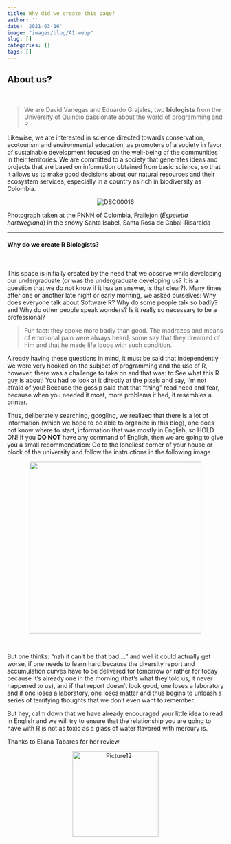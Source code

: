 ```yaml
---
title: Why did we create this page?
author: ''
date: '2021-03-16'
image: "images/blog/A1.webp"
slug: []
categories: []
tags: []
---
```


## **About us?**
<br>

> We are David Vanegas and Eduardo Grajales, two **biologists** from the University of Quindío passionate about the world of programming and R

Likewise, we are interested in science directed towards conservation, ecotourism and environmental education, as promoters of a society in favor of sustainable development focused on the well-being of the communities in their territories. We are committed to a society that generates ideas and projects that are based on information obtained from basic science, so that it allows us to make good decisions about our natural resources and their ecosystem services, especially in a country as rich in biodiversity as Colombia. 

<center>
<img src="https://i.ibb.co/7N5FQ7L/DSC00016.jpg" alt="DSC00016" border="0" class="responsive">
</center>

Photograph taken at the PNNN of Colombia, Frailejón (*Espeletia hartwegiana*) in the snowy Santa Isabel, Santa Rosa de Cabal-Risaralda

____________________________________________________________________________

#### **Why do we create R Biologists?**
<br>

This space is initially created by the need that we observe while developing our undergraduate (or was the undergraduate developing us? It is a question that we do not know if it has an answer, is that clear?). Many times after one or another late night or early morning, we asked ourselves: Why does everyone talk about Software R? Why do some people talk so badly? and Why do other people speak wonders? Is it really so necessary to be a professional?

>Fun fact: they spoke more badly than good. The madrazos and moans of emotional pain were always heard, some say that they dreamed of him and that he made life loops with such condition.

Already having these questions in mind, it must be said that independently we were very hooked on the subject of programming and the use of R, however, there was a challenge to take on and that was: to See what this R guy is about! You had to look at it directly at the pixels and say, I'm not afraid of you! Because the gossip said that that "thing" read need and fear, because when you needed it most, more problems it had, it resembles a printer.

Thus, deliberately searching, googling, we realized that there is a lot of information (which we hope to be able to organize in this blog), one does not know where to start, information that was mostly in English, so HOLD ON! If you **DO NOT** have any command of English, then we are going to give you a small recommendation: Go to the loneliest corner of your house or block of the university and follow the instructions in the following image

<center>
![](https://i.kym-cdn.com/entries/icons/facebook/000/012/073/7686178464_fdc8ea66c7.jpg){width="400"}
</center><br>

But one thinks: "nah it can't be that bad ..." and well it could actually get worse, if one needs to learn hard because the diversity report and accumulation curves have to be delivered for tomorrow or rather for today because It's already one in the morning (that's what they told us, it never happened to us), and if that report doesn't look good, one loses a laboratory and if one loses a laboratory, one loses matter and thus begins to unleash a series of terrifying thoughts that we don't even want to remember.

But hey, calm down that we have already encouraged your little idea to read in English and we will try to ensure that the relationship you are going to have with R is not as toxic as a glass of water flavored with mercury is.

Thanks to Eliana Tabares for her review

<center>
<img src="https://i.ibb.co/Lpb8FRY/Picture12.png" alt="Picture12" border="0" width="200">
</center>